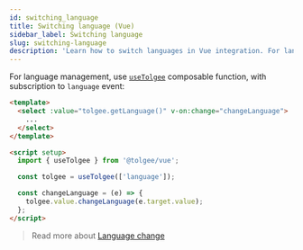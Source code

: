 ```yaml
---
id: switching_language
title: Switching language (Vue)
sidebar_label: Switching language
slug: switching-language
description: 'Learn how to switch languages in Vue integration. For language management, use useLanguage composition function'
---
```


For language management, use [`useTolgee`](./api#composable-usetolgee) composable function, with subscription to `language` event:

```html
<template>
  <select :value="tolgee.getLanguage()" v-on:change="changeLanguage">
    ...
  </select>
</template>

<script setup>
  import { useTolgee } from '@tolgee/vue';

  const tolgee = useTolgee(['language']);

  const changeLanguage = (e) => {
    tolgee.value.changeLanguage(e.target.value);
  };
</script>
```

> Read more about [Language change](/switching_language.mdx)
